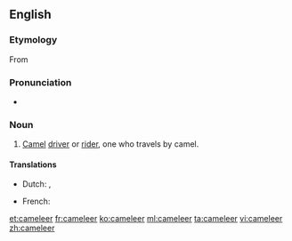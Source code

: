 ==English==

===Etymology===
From {{suffix|camel|eer|lang=en}}

===Pronunciation===
* {{rhymes|ɪə(ɹ)|lang=en}}

===Noun===
{{en-noun}}

# [[camel|Camel]] [[driver]] or [[rider]], one who travels by camel.

====Translations====
{{trans-top|camel rider}}
* Dutch: {{t|nl|kameelrijder}}, {{t|nl|kameeldrijver}}
{{trans-mid}}
* French: {{t+|fr|chamelier|m}}
{{trans-bottom}}

[[et:cameleer]]
[[fr:cameleer]]
[[ko:cameleer]]
[[ml:cameleer]]
[[ta:cameleer]]
[[vi:cameleer]]
[[zh:cameleer]]